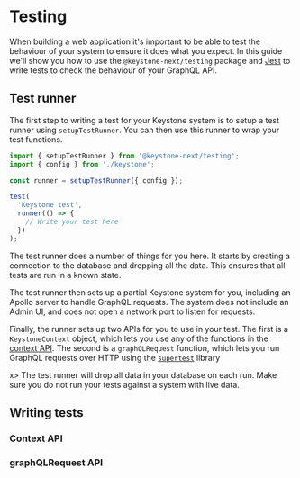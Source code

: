 
# Testing

When building a web application it's important to be able to test the behaviour of your system to ensure it does what you expect.
In this guide we'll show you how to use the `@keystone-next/testing` package and [Jest](https://jestjs.io/) to write tests to check the behaviour of your GraphQL API.

## Test runner

The first step to writing a test for your Keystone system is to setup a test runner using `setupTestRunner`.
You can then use this runner to wrap your test functions.

```typescript
import { setupTestRunner } from '@keystone-next/testing';
import { config } from './keystone';

const runner = setupTestRunner({ config });

test(
  'Keystone test',
  runner(() => {
    // Write your test here
  })
);
```

The test runner does a number of things for you here.
It starts by creating a connection to the database and dropping all the data.
This ensures that all tests are run in a known state.

The test runner then sets up a partial Keystone system for you, including an Apollo server to handle GraphQL requests.
The system does not include an Admin UI, and does not open a network port to listen for requests.

Finally, the runner sets up two APIs for you to use in your test. The first is a `KeystoneContext` object, which lets you use any of the functions in the [context API](../apis/context).
The second is a `graphQLRequest` function, which lets you run GraphQL requests over HTTP using the [`supertest`](https://github.com/visionmedia/supertest) library

x> The test runner will drop all data in your database on each run. Make sure you do not run your tests against a system with live data.

## Writing tests

### Context API

### graphQLRequest API

